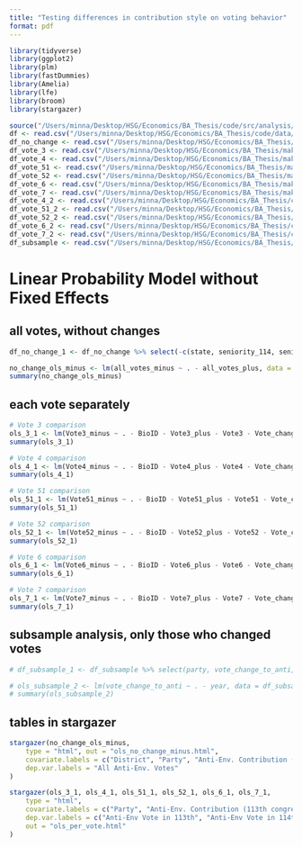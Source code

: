 ```yaml
---
title: "Testing differences in contribution style on voting behavior"
format: pdf 
---
```


```r
library(tidyverse)
library(ggplot2)
library(plm)
library(fastDummies)
library(Amelia)
library(lfe)
library(broom)
library(stargazer)

source("/Users/minna/Desktop/HSG/Economics/BA_Thesis/code/src/analysis/analysis_prep_functions.R")
df <- read.csv("/Users/minna/Desktop/HSG/Economics/BA_Thesis/code/data/analysis/df.csv")
df_no_change <- read.csv("/Users/minna/Desktop/HSG/Economics/BA_Thesis/code/data/analysis/df_no_change.csv")
df_vote_3 <- read.csv("/Users/minna/Desktop/HSG/Economics/BA_Thesis/make_tables/data/analysis/df_vote_3.csv")
df_vote_4 <- read.csv("/Users/minna/Desktop/HSG/Economics/BA_Thesis/make_tables/data/analysis/df_vote_4.csv")
df_vote_51 <- read.csv("/Users/minna/Desktop/HSG/Economics/BA_Thesis/make_tables/data/analysis/df_vote_51.csv")
df_vote_52 <- read.csv("/Users/minna/Desktop/HSG/Economics/BA_Thesis/make_tables/data/analysis/df_vote_52.csv")
df_vote_6 <- read.csv("/Users/minna/Desktop/HSG/Economics/BA_Thesis/make_tables/data/analysis/df_vote_6.csv")
df_vote_7 <- read.csv("/Users/minna/Desktop/HSG/Economics/BA_Thesis/make_tables/data/analysis/df_vote_7.csv")
df_vote_4_2 <- read.csv("/Users/minna/Desktop/HSG/Economics/BA_Thesis/code/data/analysis/df_vote_4_2.csv")
df_vote_51_2 <- read.csv("/Users/minna/Desktop/HSG/Economics/BA_Thesis/code/data/analysis/df_vote_51_2.csv")
df_vote_52_2 <- read.csv("/Users/minna/Desktop/HSG/Economics/BA_Thesis/code/data/analysis/df_vote_52_2.csv")
df_vote_6_2 <- read.csv("/Users/minna/Desktop/HSG/Economics/BA_Thesis/code/data/analysis/df_vote_6_2.csv")
df_vote_7_2 <- read.csv("/Users/minna/Desktop/HSG/Economics/BA_Thesis/code/data/analysis/df_vote_7_2.csv")
df_subsample <- read.csv("/Users/minna/Desktop/HSG/Economics/BA_Thesis/code/data/analysis/df_sub.csv")
```


# Linear Probability Model without Fixed Effects

## all votes, without changes
```r
df_no_change_1 <- df_no_change %>% select(-c(state, seniority_114, seniority_1151, seniority_1152, seniority_116, seniority_117, Dmajority_3, Dmajority_4, Dmajority_51, Dmajority_52, Dmajority_6, Dmajority_7, seniority_113, nominate_dim1, nominate_dim2, birthday, gender))

no_change_ols_minus <- lm(all_votes_minus ~ . - all_votes_plus, data = df_no_change_1)
summary(no_change_ols_minus)
```

## each vote separately
```r
# Vote 3 comparison
ols_3_1 <- lm(Vote3_minus ~ . - BioID - Vote3_plus - Vote3 - Vote_change_dummy - seniority_113, data = df_vote_3)
summary(ols_3_1)

# Vote 4 comparison
ols_4_1 <- lm(Vote4_minus ~ . - BioID - Vote4_plus - Vote4 - Vote_change_dummy - seniority_114, data = df_vote_4)
summary(ols_4_1)

# Vote 51 comparison
ols_51_1 <- lm(Vote51_minus ~ . - BioID - Vote51_plus - Vote51 - Vote_change_dummy - seniority_1151, data = df_vote_51)
summary(ols_51_1)

# Vote 52 comparison
ols_52_1 <- lm(Vote52_minus ~ . - BioID - Vote52_plus - Vote52 - Vote_change_dummy - seniority_1152, data = df_vote_52)
summary(ols_52_1)

# Vote 6 comparison
ols_6_1 <- lm(Vote6_minus ~ . - BioID - Vote6_plus - Vote6 - Vote_change_dummy - seniority_116, data = df_vote_6)
summary(ols_6_1)

# Vote 7 comparison
ols_7_1 <- lm(Vote7_minus ~ . - BioID - Vote7_plus - Vote7 - Vote_change_dummy - seniority_117, data = df_vote_7)
summary(ols_7_1)
```

## subsample analysis, only those who changed votes
```r
# df_subsample_1 <- df_subsample %>% select(party, vote_change_to_anti, year, Contribution_3_minus, Contribution_3_plus, Contribution_4_minus, Contribution_4_plus, Contribution_51_minus, Contribution_51_plus, Contribution_52_minus, Contribution_52_plus, Contribution_6_minus, Contribution_6_plus, Contribution_7_minus, Contribution_7_plus, Geographical)

# ols_subsample_2 <- lm(vote_change_to_anti ~ . - year, data = df_subsample_1)
# summary(ols_subsample_2)

```


## tables in stargazer

```r
stargazer(no_change_ols_minus,
    type = "html", out = "ols_no_change_minus.html",
    covariate.labels = c("District", "Party", "Anti-Env. Contribution (113th congress Vote)", "Pro-Env. Contribution (113th congress Vote)", "Anti-Env. Contribution (114th congress Vote)", "Pro-Env. Contribution (114th congress Vote)", "Anti-Env. Contribution (115th congress 1st Vote)", "Pro-Env. Contribution (115th congress 1st Vote)", "Anti-Env. Contribution (115th congress 2nd Vote)", "Pro-Env. Contribution (115th congress 2nd Vote)", "Anti-Env. Contribution (116th congress)", "Pro-Env. Contribution (116th congress)", "Anti-Env. Contribution (117th congress)", "Pro-Env. Contribution (117th congress)", "GeographicalNE", "GeographicalSO", "GeographicalWE", "Constant"),
    dep.var.labels = "All Anti-Env. Votes"
)

stargazer(ols_3_1, ols_4_1, ols_51_1, ols_52_1, ols_6_1, ols_7_1,
    type = "html",
    covariate.labels = c("Party", "Anti-Env. Contribution (113th congress Vote)", "Pro-Env. Contribution (113th congress Vote)", "Anti-Env. Contribution (114th congress Vote)", "Pro-Env. Contribution (114th congress Vote)", "Anti-Env. Contribution (115th congress 1st Vote)", "Pro-Env. Contribution (115th congress 1st Vote)", "Anti-Env. Contribution (115th congress 2nd Vote)", "Pro-Env. Contribution (115th congress 2nd Vote)", "Anti-Env. Contribution (116th congress)", "Pro-Env. Contribution (116th congress)", "Anti-Env. Contribution (117th congress)", "Pro-Env. Contribution (117th congress)", "GeographicalNE", "GeographicalSO", "GeographicalWE", "Constant"),
    dep.var.labels = c("Anti-Env Vote in 113th", "Anti-Env Vote in 114th", "Anti-Env 1st Vote in 115th", "Anti-Env 2nd Vote in 115ths", "Anti-Env Vote 116th", "Anti-Env Vote 117"),
    out = "ols_per_vote.html"
)
```